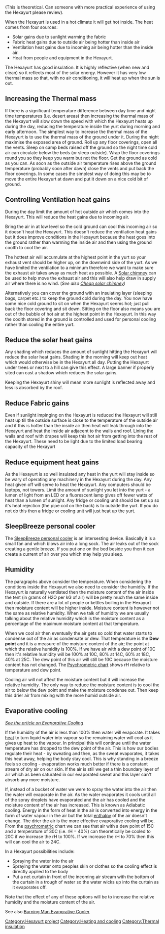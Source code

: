 (This is theoretical. Can someone with more practical experience of using the Hexayurt please review).

When the Hexayurt is used in a hot climate it will get hot inside. The heat comes from four sources:
* Solar gains due to sunlight warming the fabric 
* Fabric heat gains due to outside air being hotter than inside air 
* Ventilation heat gains due to incoming air being hotter than the inside air.
* Heat from people and equipment in the Hexayurt. 

The Hexayurt has good insulation. It is highly reflective (when new and clean) so it reflects most of the solar energy. However it has very low thermal mass so that, with no air conditioning, it will heat up when the sun is out. 

==Increasing the Thermal mass==

If there is a significant temperature difference between day time and night time temperatures (i.e. desert areas) then increasing the thermal mass of the Hexayurt will slow down the speed with which the Hexayurt heats up during the day, reducing the temperature inside the yurt during morning and early afternoon. The simplest way to increase the thermal mass of the Hexayurt is to use the thermal mass of the ground under it. During the night maximise the exposed area of ground. Roll up any floor coverings, open all the vents. Sleep on camp beds raised off the ground so the night time cold air can circulate below the beds (or sleep outside). Wrap the floor coverings round you so they keep you warm but not the floor. Get the ground as cold as you can. As soon as the outside air temperature rises above the ground temperature (probably soon after dawn) close the vents and put back the floor coverings. In some cases the simplest way of doing this may be to move the entire Hexayurt at dawn and put it down on a nice cold bit of ground.

==Controlling Ventilation heat gains==
During the day limit the amount of hot outside air which comes into the Hexayurt. This will reduce the heat gains due to incoming air. 

Bring the air in at low level so the cold ground can cool this incoming air so it doesn't heat the Hexayurt. This doesn't reduce the ventilation heat gains but it does improve conditions in the Hexayurt because the heat goes into the ground rather than warming the inside air and then using the ground coolth to cool the air. 

The hottest air will accumulate at the highest point in the yurt so your exhaust vent should be higher up, on the downwind side of the yurt. As we have limited the ventilation to a minimum therefore we want to make sure the exhaust air takes away as much heat as possible. A [[Solar chimney]] can be used to help move the exhaust air and this will also help draw in supply air where there is no wind. (''See also [[Cheap solar chimney]])''

Alternatively you can cover the ground with an insulating layer (sleeping bags, carpet etc.) to keep the ground cold during the day. You now have some nice cold ground to sit on when the Hexayurt seems hot; just pull back the floor covering and sit down. Sitting on the floor also means you are out of the bubble of hot air at the highest point in the Hexayurt. In this way the coolth stored in the ground is controlled and used for personal cooling rather than cooling the entire yurt.

==Reduce the solar heat gains==
Any shading which reduces the amount of sunlight hitting the Hexayurt will reduce the solar heat gains. Shading in the morning will keep out heat which would otherwise be in the Hexayurt all day. Putting the Hexayurt under trees or next to a hill can give this effect. A large banner if properly sited can cast a shadow which reduces the solar gains.

Keeping the Hexayurt shiny will mean more sunlight is reflected away and less is absorbed by the roof.

==Reduce Fabric gains==
Even if sunlight impinging on the Hexayurt is reduced the Hexayurt will still heat up till the outside surface is close to the temperature of the outside air and if this is hotter than the inside air then heat will leak through into the Hexayurt and heat the inside air adjacent to the walls and roof. Lining the walls and roof with drapes will keep this hot air from getting into the rest of the Hexayurt. These need to be light due to the limited load bearing capacity of the Hexayurt

==Reduce equipment heat gains==
As the Hexayurt is so well insulated any heat in the yurt will stay inside so be wary of operating any machinery in the Hexayurt during the day. Any heat given off will serve to heat the Hexayurt. Any computers should be laptops, not towers. Limit the amount of sunlight you let into the yurt - a lumen of light from an LED or a fluorescent lamp gives off fewer watts of heat than a lumen of sunlight. Any fridge or cooling unit should be set up so it's heat rejection (the pipe coil on the back) is to outside the yurt. If you do not do this then a fridge or cooling unit will just heat up the yurt.

==SleepBreeze personal cooler==

The [[SleepBreeze personal cooler]] is an intersesting device. Basically it is a small fan and which blows air into a long sock. The air leaks out of the sock creating a gentle breeze. If you put one on the bed beside you then it can create a current of air over you which may help you sleep.

==Humidity==
The paragraphs above consider the temperature. When considering the conditions inside the Hexayurt we also need to consider the humidity. If the Hexayurt is naturally ventilated then the moisture content of the air inside the tent (in grams of H2O per kG of air) will be pretty much the same inside and outside. If there are a lot of people or kettles boiling in the Hexayurt then moisture content will be higher inside. Moisture content is however not the same as relative humidity. When we talk of humidity we are usually talking about the relative humidity which is the moisture content as a percentage of the maximum moisture content at that temperature. 

When we cool air then eventually the air gets so cold that water starts to condense out of the air as condensate or dew. That temperature is the '''Dew point''' and it is a measure of the moisture content of the air; the point at which the relative humidity is 100%. If we have air with a dew point of 10C then it's relative humidity will be 100% at 10C, 80% at 14C, 60% at 18C, 40% at 25C. The dew point of this air will still be 10C because the moisture content has not changed. The [[Psychrometric chart]] shows rH relative to temperature and dew point.

Cooling air will not affect the moisture content but it will increase the relative humidity. The only way to reduce the moisture content is to cool the air to below the dew point and make the moisture condense out. Then keep this drier air from mixing with the more humid outside air.

==Evaporative cooling==
''[[Evaporative Cooling (original)|See the article on Evaporative Cooling]]''

If the humidity of the air is less than 100% then water will evaporate. It takes [[Wikipedia:Latent heat of vaporization|heat]] to turn liquid water into vapour so the remaining water will cool as it gives up heat to the vapour. In principal this will continue until the water temperature has dropped to the dew point of the air. This is how our bodies regulate their heat - by sweating and then, as the sweat evaporates, it takes this heat away, helping the body stay cool. This is why standing in a breeze feels so cooling - evaporation works much better if there is a constant stream of dry air on our skin. If the air is still we get a thin boundary layer of air which as been saturated in our evaporated sweat and this layer can't absorb any more moisture.

If, instead of a bucket of water we were to spray the water into the air then the water will evaporate in the air. As the water evaporates it cools until all of the spray droplets have evaporated and the air has cooled and the moisture content of the air has increased. This is known as Adiabatic cooling. Energy in the form of heat in the air is converted into energy in the form of water vapour in the air but the total [[Wikipedia:Enthalpy|enthalpy]] of the air doesn't change. The drier the air is the more effective evaporative cooling will be. From the [[Wikipedia:Psychrometrics|psychrometric]] chart we can see that air with a dew point of 15C and a temperature of 30C (i.e. rH = 40%) can theoretically be cooled to 20C if we increase the rH to 100%. If we increase the rH to 70% then this will can cool the air to 24C.

In a Hexayurt possibilities include:
* Spraying the water into the air
* Spraying the water onto peoples skin or clothes so the cooling effect is directly applied to the body
* Put a net curtain in front of the incoming air stream with the bottom of the curtain in a trough of water so the water wicks up into the curtain as it evaporates off.

Note that the effect of any of these options will be to increase the relative humidity and the moisture content of the air.

See also [[Burning Man Evaporative Cooler]]

[[Category:Hexayurt project]]
[[Category:Heating and cooling]]
[[Category:Thermal insulation]]